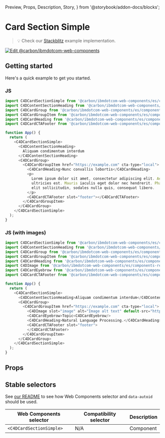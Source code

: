   Preview,
  Props,
  Description,
  Story,
} from '@storybook/addon-docs/blocks';

# Card Section Simple

> 💡 Check our
> [Stackblitz](https://stackblitz.com/github/carbon-design-system/carbon-for-ibm-dotcom/tree/main/packages/web-components/examples/stackblitz/components-react/card-section-simple)
> example implementation.

[![Edit @carbon/ibmdotcom-web-components](https://developer.stackblitz.com/img/open_in_stackblitz.svg)](https://stackblitz.com/github/carbon-design-system/carbon-for-ibm-dotcom/tree/main/packages/web-components/examples/stackblitz/components-react/card-section-simple)

## Getting started

Here's a quick example to get you started.

### JS

```javascript
import C4DCardSectionSimple from '@carbon/ibmdotcom-web-components/es/components-react/card-section-simple/card-section-simple';
import C4DContentSectionHeading from '@carbon/ibmdotcom-web-components/es/components-react/content-section/content-section-heading';
import C4DCardGroup from '@carbon/ibmdotcom-web-components/es/components-react/card-group/card-group';
import C4DCardGroupItem from '@carbon/ibmdotcom-web-components/es/components-react/card-group/card-group-item';
import C4DCardHeading from '@carbon/ibmdotcom-web-components/es/components-react/card/card-heading';
import C4DCardCTAFooter from '@carbon/ibmdotcom-web-components/es/components-react/cta/card-cta-footer';

function App() {
  return (
    <C4DCardSectionSimple>
      <C4DContentSectionHeading>
        Aliquam condimentum interdum
      </C4DContentSectionHeading>
      <C4DCardGroup>
        <C4DCardGroupItem href="https://example.com" cta-type="local">
          <C4DCardHeading>Nunc convallis lobortis</C4DCardHeading>
          <p>
            Lorem ipsum dolor sit amet, consectetur adipiscing elit. Aenean et
            ultricies est. Mauris iaculis eget dolor nec hendrerit. Phasellus at
            elit sollicitudin, sodales nulla quis, consequat libero.
          </p>
          <C4DCardCTAFooter slot="footer"></C4DCardCTAFooter>
        </C4DCardGroupItem>
      </C4DCardGroup>
    </C4DCardSectionSimple>
  );
}
```

### JS (with images)

```javascript
import C4DCardSectionSimple from '@carbon/ibmdotcom-web-components/es/components-react/card-section-simple/card-section-simple';
import C4DContentSectionHeading from '@carbon/ibmdotcom-web-components/es/components-react/content-section/content-section-heading';
import C4DCardGroup from '@carbon/ibmdotcom-web-components/es/components-react/card-group/card-group';
import C4DCardGroupItem from '@carbon/ibmdotcom-web-components/es/components-react/card-group/card-group-item';
import C4DCardHeading from '@carbon/ibmdotcom-web-components/es/components-react/card/card-heading';
import C4DImage from '@carbon/ibmdotcom-web-components/es/components-react/image/image';
import C4DCardEyebrow from '@carbon/ibmdotcom-web-components/es/components-react/card/card-eyebrow';
import C4DCardCTAFooter from '@carbon/ibmdotcom-web-components/es/components-react/cta/card-cta-footer';

function App() {
  return (
    <C4DCardSectionSimple>
      <C4DContentSectionHeading>Aliquam condimentum interdum</C4DContentSectionHeading>
      <C4DCardGroup>
        <C4DCardGroupItem href="https://example.com" cta-type="local">
          <C4DImage slot="image" alt="Image alt text" default-src="https://dummyimage.com/1056x792/ee5396/161616&amp;text=4:3" />
          <C4DCardEyebrow>Topic<C4DCardEyebrow/>
          <C4DCardHeading>Natural Language Processing.</C4DCardHeading>
          <C4DCardCTAFooter slot="footer">
          </C4DCardCTAFooter>
        </C4DCardGroupItem>
      </C4DCardGroup>
    </C4DCardSectionSimple>
  );
}
```

## Props

<Props of={PropTypesRef} />

## Stable selectors

See
[our README](https://github.com/carbon-design-system/carbon-for-ibm-dotcom/tree/main/packages/web-components#stable-selectors-for-analytics-and-integratione2e-testing-in-web-components)
to see how Web Components selector and `data-autoid` should be used.

| Web Components selector  | Compatibility selector | Description |
| ------------------------ | ---------------------- | ----------- |
| `<C4DCardSectionSimple>` | N/A                    | Component   |

<Description markdown={contributing} />
